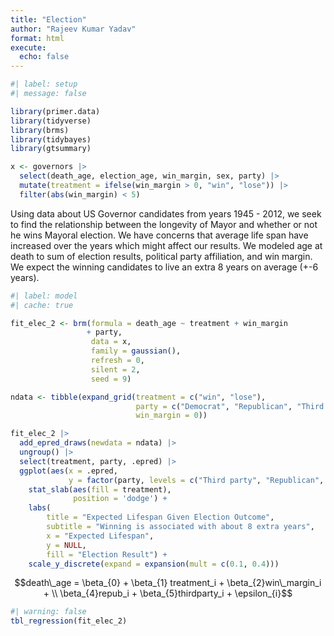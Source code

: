```yaml
---
title: "Election"
author: "Rajeev Kumar Yadav"
format: html
execute: 
  echo: false
---
```



```r
#| label: setup
#| message: false

library(primer.data)
library(tidyverse)
library(brms)
library(tidybayes)
library(gtsummary)

x <- governors |> 
  select(death_age, election_age, win_margin, sex, party) |> 
  mutate(treatment = ifelse(win_margin > 0, "win", "lose")) |> 
  filter(abs(win_margin) < 5)
```


Using data about US Governor candidates from years 1945 - 2012, we seek to find the relationship between the longevity of Mayor and whether or not he wins Mayoral election. We have concerns that average life span have increased over the years which might affect our results. We modeled age at death to sum of election results, political party affiliation, and win margin. We expect the winning candidates to live an extra 8 years on average (+-6 years).

```r
#| label: model
#| cache: true

fit_elec_2 <- brm(formula = death_age ~ treatment + win_margin
                 + party,
                  data = x,
                  family = gaussian(),
                  refresh = 0,
                  silent = 2,
                  seed = 9)

```


```r

ndata <- tibble(expand_grid(treatment = c("win", "lose"), 
                            party = c("Democrat", "Republican", "Third party"),
                            win_margin = 0))

fit_elec_2 |>
  add_epred_draws(newdata = ndata) |> 
  ungroup() |>
  select(treatment, party, .epred) |> 
  ggplot(aes(x = .epred, 
             y = factor(party, levels = c("Third party", "Republican", "Democrat"), ordered = TRUE))) +
    stat_slab(aes(fill = treatment),
              position = 'dodge') +
    labs(
        title = "Expected Lifespan Given Election Outcome",
        subtitle = "Winning is associated with about 8 extra years",
        x = "Expected Lifespan",
        y = NULL,
        fill = "Election Result") +
    scale_y_discrete(expand = expansion(mult = c(0.1, 0.4)))
```


$$death\_age = \beta_{0} + \beta_{1} treatment_i + \beta_{2}win\_margin_i + \\
\beta_{4}repub_i + \beta_{5}thirdparty_i + \epsilon_{i}$$


```r
#| warning: false
tbl_regression(fit_elec_2)
```

